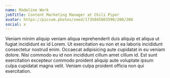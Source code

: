 ```yaml
---
name: Madeline Work
jobTitle: Content Marketing Manager at Chili Piper
avatar: https://picsum.photos/seed/1735045803590/200/200
social: x
---
```


Veniam minim aliquip veniam aliqua reprehenderit duis aliquip et aliqua ut fugiat incididunt ex id Lorem. Ut exercitation eu non et ea laboris incididunt consectetur nostrud enim. Occaecat adipisicing aute cupidatat in eu veniam dolore. Nisi commodo eu id non incididunt cillum amet cillum id. Est sunt exercitation excepteur commodo proident aliquip aute voluptate ipsum culpa cupidatat magna velit. Veniam culpa proident officia non qui exercitation.
